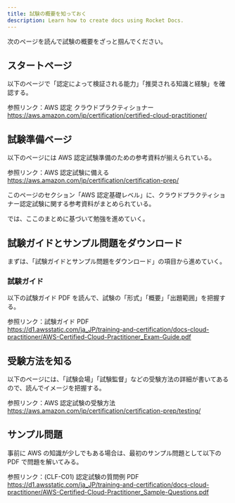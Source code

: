 ```yaml
---
title: 試験の概要を知っておく
description: Learn how to create docs using Rocket Docs.
---
```


次のページを読んで試験の概要をざっと掴んでください。

## スタートページ

以下のページで「認定によって検証される能力」「推奨される知識と経験」を確認する。

参照リンク：AWS 認定 クラウドプラクティショナー
https://aws.amazon.com/jp/certification/certified-cloud-practitioner/

## 試験準備ページ

以下のページには AWS 認定試験準備のための参考資料が揃えられている。

参照リンク：AWS 認定試験に備える  
https://aws.amazon.com/jp/certification/certification-prep/

このページのセクション「AWS 認定基礎レベル」に、クラウドプラクティショナー認定試験に関する参考資料がまとめられている。

では、ここのまとめに基づいて勉強を進めていく。

## 試験ガイドとサンプル問題をダウンロード

まずは、「試験ガイドとサンプル問題をダウンロード」の項目から進めていく。

### 試験ガイド

以下の試験ガイド PDF を読んで、試験の「形式」「概要」「出題範囲」を把握する。

参照リンク：試験ガイド PDF  
https://d1.awsstatic.com/ja_JP/training-and-certification/docs-cloud-practitioner/AWS-Certified-Cloud-Practitioner_Exam-Guide.pdf

## 受験方法を知る

以下のページには、「試験会場」「試験監督」などの受験方法の詳細が書いてあるので、読んでイメージを把握する。

参照リンク：AWS 認定試験の受験方法  
https://aws.amazon.com/jp/certification/certification-prep/testing/

## サンプル問題

事前に AWS の知識が少しでもある場合は、最初のサンプル問題として以下の PDF で問題を解いてみる。

参照リンク：(CLF-C01) 認定試験の質問例 PDF  
https://d1.awsstatic.com/ja_JP/training-and-certification/docs-cloud-practitioner/AWS-Certified-Cloud-Practitioner_Sample-Questions.pdf
